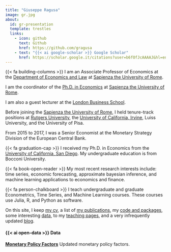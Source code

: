 ```yaml
---
title: "Giuseppe Ragusa"
image: gr.jpg
about:
  id: gr-presentation
  template: trestles
  links:
    - icon: github
      text: Github
      href: https://github.com/gragusa
    - text: "{{< ai google-scholar >}} Google Scholar"
      href: https://scholar.google.it/citations?user=b6fOfJcAAAAJ&hl=en&oi=ao
---
```


:::{#gr-presentation}
{{< fa building-columns >}} I am an Associate Professor of Economics at the [Department of Economics and Law](https://web.uniroma1.it/dip_ecodir/en) at [Sapienza the University of Rome](https://www.uniroma1.it/).

I am the coordinator of the [Ph.D. in Economics](https://phd.uniroma1.it/web/ECONOMICS_nD3495_EN.aspx) at [Sapienza the University of Rome](https://www.uniroma1.it/). 

I am also a guest lecturer at the [London Business School](https://www.london.edu).

Before joining the [Sapienza the University of Rome](https://www.uniroma1.it/), I held tenure-track positions at [Rutgers University](https://economics.rutgers.edu/), the [University of California, Irvine](https://www.economics.uci.edu), Luiss University, and the University of Pisa. 

From 2015 to 2017, I was a Senior Economist at the Monetary Strategy Division of the  European Central Bank. 

{{< fa graduation-cap >}} I received my Ph.D. in Economics from the [University of California, San Diego](https://economics.ucsd.edu). My undergraduate education is from Bocconi University. 

{{< fa book-open-reader >}} My most recent research interests include: time series, economic forecasting, approximate bayesian inference, and machine learning applications to economics and finance.

{{< fa person-chalkboard >}} I teach undergraduate and graduate Econometrics, Time Series, and Machine Learning courses. These courses use Julia, R, and Python as software. 


:::


On this site, I keep [my cv](gragusa_cv.pdf), a list of [my publications](papers), my [code and packages](code), some interesting [data](factors), to my [teaching pages](teaching), and a very infrequently updated [blog](blog).



<!-- #### {{< ai obp >}} Recent Publications 


```r
#| results: 'asis'
#| echo: false
library(readtext)
a <- readtext("bibliography/recent.txt")
cat("\`\`\`{=html}\n")
cat(a[1,2])
cat("\n\`\`\`")
```

#### Julia Packages

**[CovarianceMatrices.jl](https://github.com/gragusa/CovarianceMatrices.jl)** | HAC Covariance Matrix Estimation
:::

**[BayesianTools.jl](https://github.com/gragusa/BayesianTools.jl)** | Utilities for Monte Carlo Markov Chain simulations 

**[Divergences.jl](https://github.com/gragusa/Divergences.jl)** | Fast evaluation of divergences 

**[Genoud.jl](https://github.com/gargusa/Genoud.jl)** | Genetic optimization using derivatives -->

#### {{< ai open-data >}} Data 

**[Monetary Policy Factors](factors)** Updated monetary policy factors. 
